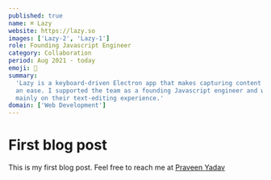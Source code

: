 ```yaml
---
published: true
name: ⌘ Lazy
website: https://lazy.so
images: ['Lazy-2', 'Lazy-1']
role: Founding Javascript Engineer
category: Collaboration
period: Aug 2021 - today
emoji: 📓
summary:
  'Lazy is a keyboard-driven Electron app that makes capturing content and notes
  an ease. I supported the team as a founding Javascript engineer and worked
  mainly on their text-editing experience.'
domain: ['Web Development']
---
```



# First blog post

This is my first blog post. Feel free to reach me at
[Praveen Yadav](https://twitter.com/osfreak)
